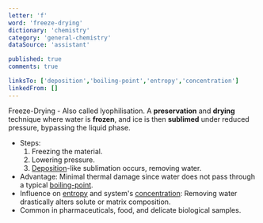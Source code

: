 ```yaml
---
letter: 'f'
word: 'freeze-drying'
dictionary: 'chemistry'
category: 'general-chemistry'
dataSource: 'assistant'

published: true
comments: true

linksTo: ['deposition','boiling-point','entropy','concentration']
linkedFrom: []
---
```


<a id="freeze_drying">Freeze-Drying</a> - Also called lyophilisation. A **preservation** and **drying** technique where water is **frozen**, and ice is then **sublimed** under reduced pressure, bypassing the liquid phase.

- Steps:
  1. Freezing the material.
  2. Lowering pressure.
  3. [Deposition](#deposition)-like sublimation occurs, removing water.
- Advantage: Minimal thermal damage since water does not pass through a typical [boiling-point](#boiling_point).
- Influence on [entropy](#entropy) and system's [concentration](#concentration): Removing water drastically alters solute or matrix composition. 
- Common in pharmaceuticals, food, and delicate biological samples.

